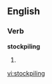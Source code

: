 ==English==
===Verb===
'''stockpiling'''
# {{present participle of|[[stockpile]]}}

[[vi:stockpiling]]